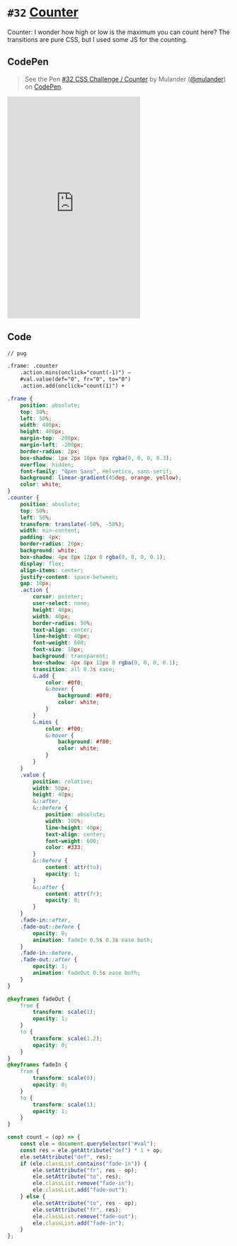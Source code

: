 
<Meta />

# `#32` [Counter](https://100dayscss.com/days/32/)

Counter: I wonder how high or low is the maximum you can count here? The transitions are pure CSS, but I used some JS for the counting.

## CodePen

> See the Pen [#32 CSS Challenge / Counter](https://codepen.io/mulander/pen/PoXZLep)
by Mulander ([@mulander](https://codepen.io/mulander))
on [CodePen](https://codepen.io).

<iframe
  height="500"
  className="w-full my-10 bg-gray-200"
  scrolling="no"
  title="#32 CSS Challenge / Counter"
  src="https://codepen.io/mulander/embed/PoXZLep?default-tab=html%2Cresult"
  frameBorder="no"
  loading="lazy"
  allowtransparency="true"
  allowFullScreen={true}
>

</iframe>

## Code

```html
// pug

.frame: .counter
	.action.mins(onclick="count(-1)") —
	#val.value(def="0", fr="0", to="0")
	.action.add(onclick="count(1)") +
```

```css
.frame {
	position: absolute;
	top: 50%;
	left: 50%;
	width: 400px;
	height: 400px;
	margin-top: -200px;
	margin-left: -200px;
	border-radius: 2px;
	box-shadow: 1px 2px 10px 0px rgba(0, 0, 0, 0.3);
	overflow: hidden;
	font-family: "Open Sans", Helvetica, sans-serif;
	background: linear-gradient(45deg, orange, yellow);
	color: white;
}
.counter {
	position: absolute;
	top: 50%;
	left: 50%;
	transform: translate(-50%, -50%);
	width: min-content;
	padding: 4px;
	border-radius: 20px;
	background: white;
	box-shadow: 4px 8px 12px 0 rgba(0, 0, 0, 0.1);
	display: flex;
	align-items: center;
	justify-content: space-between;
	gap: 10px;
	.action {
		cursor: pointer;
		user-select: none;
		height: 40px;
		width: 40px;
		border-radius: 50%;
		text-align: center;
		line-height: 40px;
		font-weight: 600;
		font-size: 18px;
		background: transparent;
		box-shadow: 4px 8px 12px 0 rgba(0, 0, 0, 0.1);
		transition: all 0.3s ease;
		&.add {
			color: #0f0;
			&:hover {
				background: #0f0;
				color: white;
			}
		}
		&.mins {
			color: #f00;
			&:hover {
				background: #f00;
				color: white;
			}
		}
	}
	.value {
		position: relative;
		width: 50px;
		height: 40px;
		&::after,
		&::before {
			position: absolute;
			width: 100%;
			line-height: 40px;
			text-align: center;
			font-weight: 600;
			color: #333;
		}
		&::before {
			content: attr(to);
			opacity: 1;
		}
		&::after {
			content: attr(fr);
			opacity: 0;
		}
	}
	.fade-in::after,
	.fade-out::before {
		opacity: 0;
		animation: fadeIn 0.5s 0.3s ease both;
	}
	.fade-in::before,
	.fade-out::after {
		opacity: 1;
		animation: fadeOut 0.5s ease both;
	}
}

@keyframes fadeOut {
	from {
		transform: scale(1);
		opacity: 1;
	}
	to {
		transform: scale(1.2);
		opacity: 0;
	}
}
@keyframes fadeIn {
	from {
		transform: scale(0);
		opacity: 0;
	}
	to {
		transform: scale(1);
		opacity: 1;
	}
}
```

```js
const count = (op) => {
	const ele = document.querySelector("#val");
	const res = ele.getAttribute("def") * 1 + op;
	ele.setAttribute("def", res);
	if (ele.classList.contains("fade-in")) {
		ele.setAttribute("fr", res - op);
		ele.setAttribute("to", res);
		ele.classList.remove("fade-in");
		ele.classList.add("fade-out");
	} else {
		ele.setAttribute("to", res - op);
		ele.setAttribute("fr", res);
		ele.classList.remove("fade-out");
		ele.classList.add("fade-in");
	}
};
```